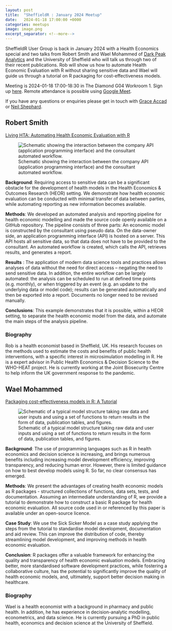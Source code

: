 ```yaml
---
layout: post
title:  "SheffieldR : January 2024 Meetup"
date:   2024-01-18 17:00:00 +0000
categories: meetups
image: image.png
excerpt_separator: <!--more-->
---
```


SheffieldR User Group is back in January 2024 with a Health Economics special and two talks from Robert Smith and Wael
Mohammed of [Dark Peak Analytics](https://darkpeakanalytics.com/) and the University of Sheffield who will talk us
through two of their recent publications. Rob will show us how to automate Health Economic Evaluation with R without
sharing sensitive data and Wael will guide us through a tutorial on R packaging for cost-effectiveness models.

Meeting is 2024-01-18 17:00-18:30 in The Diamond G04 Workroom 1. Sign up
[here](https://www.meetup.com/sheffieldr-sheffield-r-users-group/events/297758319/). Remote attendance is possible using
[Google Meet](https://meet.google.com/iqv-jzvh-tow).

If you have any questions or enquiries please get in touch with [Grace Accad](mailto:g.accad@sheffield.ac.uk) or [Neil
Shephard](mailto:n.shephard@sheffield.ac.uk).

<!--more-->

## Robert Smith

[Living HTA: Automating Health Economic Evaluation with R](https://wellcomeopenresearch.org/articles/7-194)

![Schematic showing the interaction between the company API (application programming interface) and the consultant
automated
workflow.](https://wellcomeopenresearch.s3.amazonaws.com/manuscripts/20423/08572b94-ad7b-437b-9f0f-874956e03474_figure1.gif)

**Background**: Requiring access to sensitive data can be a significant obstacle for the development of health models
in the Health Economics & Outcomes Research (HEOR) setting. We demonstrate how health economic evaluation can be
conducted with minimal transfer of data between parties, while automating reporting as new information becomes
available.

**Methods**: We developed an automated analysis and reporting pipeline for health economic modelling and made the
source code openly available on a GitHub repository. The pipeline consists of three parts: An economic model is
constructed by the consultant using pseudo data. On the data-owner side, an application programming interface (API) is
hosted on a server. This API hosts all sensitive data, so that data does not have to be provided to the consultant. An
automated workflow is created, which calls the API, retrieves results, and generates a report.

**Results** : The application of modern data science tools and practices allows analyses of data without the need for
direct access – negating the need to send sensitive data. In addition, the entire workflow can be largely automated:
the analysis can be scheduled to run at defined time points (e.g. monthly), or when triggered by an event (e.g. an
update to the underlying data or model code); results can be generated automatically and then be exported into a report.
Documents no longer need to be revised manually.

**Conclusions**: This example demonstrates that it is possible, within a HEOR setting, to separate the health economic
model from the data, and automate the main steps of the analysis pipeline.

### Biography

Rob is a health economist based in Sheffield, UK. His research focuses on the methods used to estimate the costs and
benefits of public health interventions, with a specific interest in microsimulation modelling in R. He is a expert
advisor in Public Health Economics & Decision Science to the WHO-HEAT project. He is currently working at the Joint
Biosecurity Centre to help inform the UK government response to the pandemic.


## Wael Mohammed

[Packaging cost-effectiveness models in R: A Tutorial](https://wellcomeopenresearch.org/articles/8-419)

![Schematic of a typical model structure taking raw data and user inputs and using a set of functions to return results
in the form of data, publication tables, and
figures.](https://wellcomeopenresearch.s3.eu-west-1.amazonaws.com/manuscripts/21773/92d51709-7e6b-4167-903f-31d7ba03dc47_figure2.gif)

**Background**: The use of programming languages such as R in health economics and decision science is increasing, and
brings numerous benefits including increasing model development efficiency, improving transparency, and reducing human
error. However, there is limited guidance on how to best develop models using R. So far, no clear consensus has emerged.

**Methods**: We present the advantages of creating health economic models as R packages - structured collections of
functions, data sets, tests, and documentation. Assuming an intermediate understanding of R, we provide a tutorial to
demonstrate how to construct a basic R package for health economic evaluation. All source code used in or referenced
by this paper is available under an open-source licence.

**Case Study**: We use the Sick Sicker Model as a case study applying the steps from the tutorial to standardise model
development, documentation and aid review. This can improve the distribution of code, thereby streamlining model
development, and improving methods in health economic evaluation.

**Conclusion**: R packages offer a valuable framework for enhancing the quality and transparency of health economic
evaluation models. Embracing better, more standardised software development practices, while fostering a collaborative
culture, has the potential to significantly improve the quality of health economic models, and, ultimately, support
better decision making in healthcare.

### Biography

Wael is a health economist with a background in pharmacy and public health. In addition, he has experience in
decision-analytic modelling, econometrics, and data science. He is currently pursuing a PhD in public health,
economics and decision science at the University of Sheffield.
